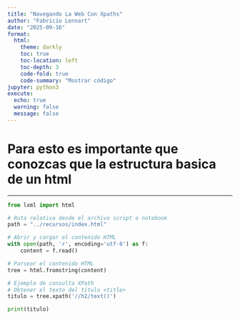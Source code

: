 ```yaml
---
title: "Navegando La Web Con Xpaths"
author: "Fabricio Lennart"
date: "2025-09-16"
format:
  html:
    theme: darkly
    toc: true
    toc-location: left
    toc-depth: 3
    code-fold: true
    code-summary: "Mostrar código"
jupyter: python3
execute:
  echo: true
  warning: false
  message: false
---
```


# Para esto es importante que conozcas que la estructura basica de un html

---


```python
from lxml import html

# Ruta relativa desde el archivo script o notebook
path = "../recursos/index.html"

# Abrir y cargar el contenido HTML
with open(path, 'r', encoding='utf-8') as f:
    content = f.read()

# Parsear el contenido HTML
tree = html.fromstring(content)

# Ejemplo de consulta XPath
# Obtener el texto del título <title>
titulo = tree.xpath('//h2/text()')

print(titulo)

```
